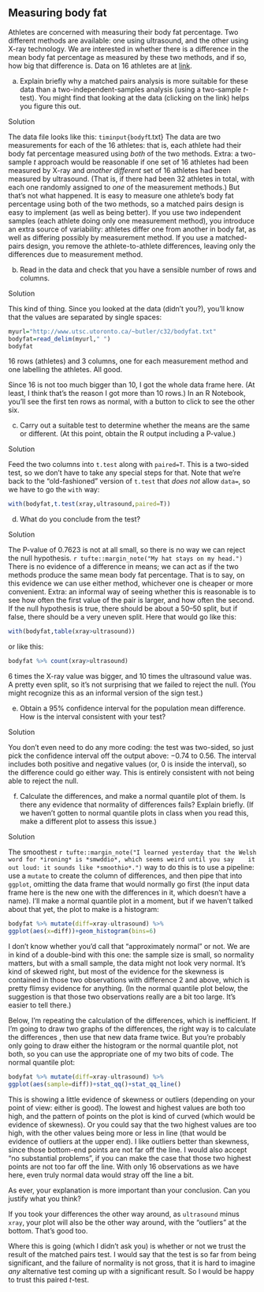 ## Measuring body fat



 Athletes are concerned with measuring their body fat
percentage. Two different methods are available: one using ultrasound,
and the other using X-ray technology. We are interested in whether
there is a difference in the mean body fat percentage as measured by
these two methods, and if so, how big that difference is. Data on 16
athletes are at
[link](http://www.utsc.utoronto.ca/~butler/c32/bodyfat.txt). 



(a) Explain briefly why a matched pairs analysis is more
suitable for these data than a two-independent-samples analysis
(using a two-sample $t$-test). You might find that looking at the
data (clicking on the link) helps you figure this out.


Solution


The data file looks like this:
`timinput{bodyf`t.txt}
The data are two measurements for each of the 16 athletes: that
is, each athlete had their body fat percentage measured using
*both* of the two methods. 
Extra: a two-sample $t$ approach would be reasonable if one set of 16
athletes had been measured by X-ray and *another different*
set of 16 athletes had been measured by ultrasound. (That is, if
there had been 32 athletes in total, with each one randomly
assigned to *one* of the measurement methods.) But that's not
what happened. It is easy to measure one athlete's body fat
percentage using both of the two methods, so a matched pairs
design is easy to implement (as well as being better). If you use
two independent samples (each athlete doing only one measurement
method), you introduce an extra source of variability: athletes
differ one from another in body fat, as well as differing possibly
by measurement method. If you use a matched-pairs design, you
remove the athlete-to-athlete differences, leaving only the
differences due to measurement method.




(b) Read in the data and check that you have a sensible number of
rows and columns.



Solution


This kind of thing. Since you looked at the data (didn't you?),
you'll know that the values are separated by single spaces:

```r
myurl="http://www.utsc.utoronto.ca/~butler/c32/bodyfat.txt"
bodyfat=read_delim(myurl," ")
bodyfat  
```

 

16 rows (athletes) and 3 columns, one for each measurement
method and one labelling the athletes. All good.

Since 16 is not too much bigger than 10, I got the whole data frame
here. (At least, I think that's the reason I got more than 10 rows.)
In an R Notebook, you'll see the first ten rows as normal, with a
button to click to see the other six.





(c) Carry out a suitable test to determine whether the means are
the same or different. (At this point, obtain the R output including a P-value.)



Solution


Feed the two columns into `t.test` along with
`paired=T`. This is a two-sided test, so we don't have to
take any special steps for that. Note that we're back to the
"old-fashioned" version of `t.test` that *does not*
allow `data=`, so we have to go the `with` way:

```r
with(bodyfat,t.test(xray,ultrasound,paired=T))
```

 




(d) What do you conclude from the test?



Solution


The P-value of 0.7623 is not at all small, so there is no way we can
reject the null hypothesis.
`r tufte::margin_note("My hat stays on my head.")` There
is no evidence of a difference in means; we can act as if the two
methods produce the same mean body fat percentage. 
That is to say, on this evidence we can use either method, whichever
one is cheaper or more convenient.
Extra: an informal way of seeing whether this is reasonable is to see how
often the first value of the pair is larger, and how often the
second. If the null hypothesis is true, there should be about a
50--50 split, but if false, there should be a very uneven
split. Here that would go like this:

```r
with(bodyfat,table(xray>ultrasound))
```

 

or like this:

```r
bodyfat %>% count(xray>ultrasound)
```

 

6 times the X-ray value was bigger, and 10 times the ultrasound value
was. A pretty even split, so it's not surprising that we failed to
reject the null. (You might recognize this as an informal version of
the sign test.)




(e) Obtain a 95\% confidence interval for the population mean
difference. How is the interval consistent with your test?



Solution


You don't even need to do any more coding: the test was two-sided,
so just pick the confidence interval off the output above: $-0.74$
to 0.56. 
The interval includes both positive and negative values (or, 0 is
inside the interval), so the difference could go either way. This is
entirely consistent with not being able to reject the null.




(f) Calculate the differences, and make a normal quantile plot of
them. Is there any evidence that normality of differences fails?
Explain briefly. (If we haven't gotten to normal quantile plots in
class when you read this, make a different plot to assess this issue.)



Solution


The smoothest
`r tufte::margin_note("I learned yesterday that the Welsh word for *ironing* is *smwddio*, which seems weird until you say    it out loud: it sounds like *smoothio*.")` 
way to do this is to
use a pipeline: use a `mutate` to create the column of
differences, and then pipe that into `ggplot`, omitting the
data frame that would normally go first (the input data frame here
is the new one with the differences in it, which doesn't have a
name). I'll make a normal quantile plot in a moment, but if we
haven't talked about that yet, the plot to make is a histogram:
```r
bodyfat %>% mutate(diff=xray-ultrasound) %>%
ggplot(aes(x=diff))+geom_histogram(bins=6)
```

   

I don't know whether you'd call that "approximately normal" or
not. We are in kind of a double-bind with this one: the sample size is
small, so normality matters, but with a small sample, the data might
not look very normal. It's kind of skewed right, but most of the
evidence for the skewness is contained in those two observations with
difference 2 and above, which is pretty flimsy evidence for
anything. (In the normal quantile plot below, the suggestion is that
those two observations really are a bit too large. It's easier to tell
there.) 

Below, I'm repeating the calculation of the differences, which is
inefficient. If I'm going to draw two graphs of the differences, the
right way is to calculate the differences \emph{and save the data
frame}, then use that new data frame twice. But you're probably only
going to draw either the histogram or the normal quantile plot, not
both, so you can use the appropriate one of my two bits of code. The
normal quantile plot:
```r
bodyfat %>% mutate(diff=xray-ultrasound) %>%
ggplot(aes(sample=diff))+stat_qq()+stat_qq_line()
```

   
This is showing a little evidence of skewness or outliers  (depending
on your point of view: either is good). The lowest and highest values
are both too high, and the pattern of points on the plot is kind of
curved (which would be evidence of skewness). Or you could say that
the two highest values are too high, with the other values being more
or less in line (that would be evidence of outliers at the upper
end). I like outliers better than skewness, since those bottom-end
points are not far off the line. I would also accept "no substantial problems", 
if you can make the case that those two highest points are
not too far off the line. With only 16 observations as we have here,
even truly normal data would stray off the line a bit.

As ever, your explanation is more important than your conclusion. Can
you justify what you think?

If you took your differences the other way around, as
`ultrasound` minus `xray`, your plot will also be the
other way around, with the "outliers" at the bottom. That's good
too.

Where this is going (which I didn't ask you) is whether or not we
trust the result of the matched pairs test. I would say that the test
is so far from being significant, and the failure of normality is not
gross, that it is hard to imagine *any* alternative test coming
up with a significant result. So I would be happy to trust this paired
$t$-test.






